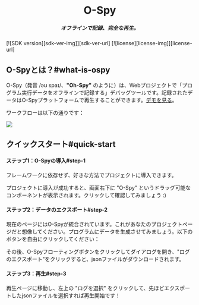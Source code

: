 [license-img]: https://img.shields.io/github/license/HuolalaTech/page-spy-web?label=License
[license-url]: https://github.com/HuolalaTech/page-spy-web/blob/main/LICENSE
[sdk-ver-img]: https://img.shields.io/npm/v/@huolala-tech/page-spy-plugin-ospy?label=OSpy&color=white
[sdk-ver-url]: https://npmjs.com/package/@huolala-tech/page-spy-plugin-ospy


<div align="center">
  <Icon component={Logo} style={{ fontSize: 100, color: '#fff' }} />
  <h1>O-Spy</h1>
  <h5>オフラインで記録、完全な再生。</h5>
</div>

<div className='badges'>
  [![SDK version][sdk-ver-img]][sdk-ver-url]
  [![license][license-img]][license-url]
</div>

## O-Spyとは？#what-is-ospy

O-Spy（発音 /əʊ spaɪ/、**"Oh-Spy"** のように）は、Webプロジェクトで「プログラム実行データをオフラインで記録する」デバッグツールです。記録されたデータはO-Spyプラットフォームで再生することができます。[デモを見る](/o-spy?url=demo)。

ワークフローは以下の通りです：

<a href={workflow} target="_blank">
  <img src={workflow} style={{width: '100%'}} />
</a>

## クイックスタート#quick-start

#### ステップ1：O-Spyの導入#step-1

フレームワークに依存せず、好きな方法でプロジェクトに導入できます。


<ImportGuide showConfig={false} />

プロジェクトに導入が成功すると、画面右下に "O-Spy" というドラッグ可能なコンポーネントが表示されます。クリックして確認してみましょう :)


<CallOSpy />

#### ステップ2：データのエクスポート#step-2

現在のページにはO-Spyが統合されています。これがあなたのプロジェクトページだと想像してください。プログラムにデータを生成させてみましょう。以下のボタンを自由にクリックしてください：


<MakeData />

その後、O-Spyフローティングボタンをクリックしてダイアログを開き、"ログのエクスポート"をクリックすると、jsonファイルがダウンロードされます。

#### ステップ3：再生#step-3

<Link to="/o-spy?url=" target='_blank'>再生ページ</Link>に移動し、左上の "ログを選択" をクリックして、先ほどエクスポートしたjsonファイルを選択すれば再生開始です！ 